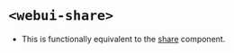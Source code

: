 
<Meta of={WebUIShare} />

# `<webui-share>`
- This is functionally equivalent to the [share](/story/components-share--share) component.

<Canvas of={WebUIShare.WebUIShare} />
<Controls of={WebUIShare.WebUIShare} />

